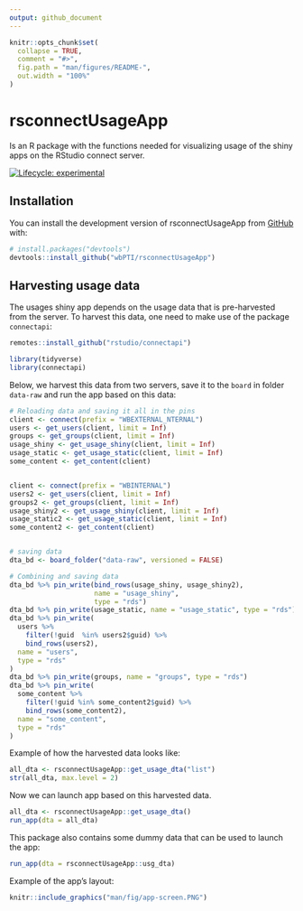 ```yaml
---
output: github_document
---
```


<!-- README.md is generated from README.Rmd. Please edit that file -->

```r
knitr::opts_chunk$set(
  collapse = TRUE,
  comment = "#>",
  fig.path = "man/figures/README-",
  out.width = "100%"
)
```

# rsconnectUsageApp

Is an R package with the functions needed for visualizing usage of the shiny apps on the RStudio connect server. 

<!-- badges: start -->
[![Lifecycle: experimental](https://img.shields.io/badge/lifecycle-experimental-orange.svg)](https://lifecycle.r-lib.org/articles/stages.html#experimental)
<!-- badges: end -->


## Installation

You can install the development version of rsconnectUsageApp from [GitHub](https://github.com/wbPTI/rsconnectUsageApp) with:

``` r
# install.packages("devtools")
devtools::install_github("wbPTI/rsconnectUsageApp")
```

## Harvesting usage data

The usages shiny app depends on the usage data that is pre-harvested from the server. To harvest this data, one need to make use of the package `connectapi`:

``` r
remotes::install_github("rstudio/connectapi")
```

```r
library(tidyverse)
library(connectapi)
```

Below, we harvest this data from two servers, save it to the `board` in folder `data-raw` and run the app based on this data:

```r
# Reloading data and saving it all in the pins 
client <- connect(prefix = "WBEXTERNAL_NTERNAL")
users <- get_users(client, limit = Inf)
groups <- get_groups(client, limit = Inf)
usage_shiny <- get_usage_shiny(client, limit = Inf)
usage_static <- get_usage_static(client, limit = Inf)
some_content <- get_content(client)


client <- connect(prefix = "WBINTERNAL")
users2 <- get_users(client, limit = Inf)
groups2 <- get_groups(client, limit = Inf)
usage_shiny2 <- get_usage_shiny(client, limit = Inf)
usage_static2 <- get_usage_static(client, limit = Inf)
some_content2 <- get_content(client)


# saving data
dta_bd <- board_folder("data-raw", versioned = FALSE)

# Combining and saving data
dta_bd %>% pin_write(bind_rows(usage_shiny, usage_shiny2),
                     name = "usage_shiny",
                     type = "rds")
dta_bd %>% pin_write(usage_static, name = "usage_static", type = "rds")
dta_bd %>% pin_write(
  users %>%
    filter(!guid  %in% users2$guid) %>%
    bind_rows(users2),
  name = "users",
  type = "rds"
)
dta_bd %>% pin_write(groups, name = "groups", type = "rds")
dta_bd %>% pin_write(
  some_content %>%
    filter(!guid %in% some_content2$guid) %>%
    bind_rows(some_content2),
  name = "some_content",
  type = "rds"
)
```

Example of how the harvested data looks like:

```r
all_dta <- rsconnectUsageApp::get_usage_dta("list")
str(all_dta, max.level = 2)
```

Now we can launch app based on this harvested data.

```r
all_dta <- rsconnectUsageApp::get_usage_dta()
run_app(dta = all_dta)
```

This package also contains some dummy data that can be used to launch the app:

```r
run_app(dta = rsconnectUsageApp::usg_dta)
```

Example of the app's layout:

```r
knitr::include_graphics("man/fig/app-screen.PNG")
```

